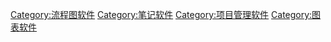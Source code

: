 [[Category:流程图软件|Category:流程图软件]]
[[Category:笔记软件|Category:笔记软件]]
[[Category:项目管理软件|Category:项目管理软件]]
[[Category:图表软件|Category:图表软件]]